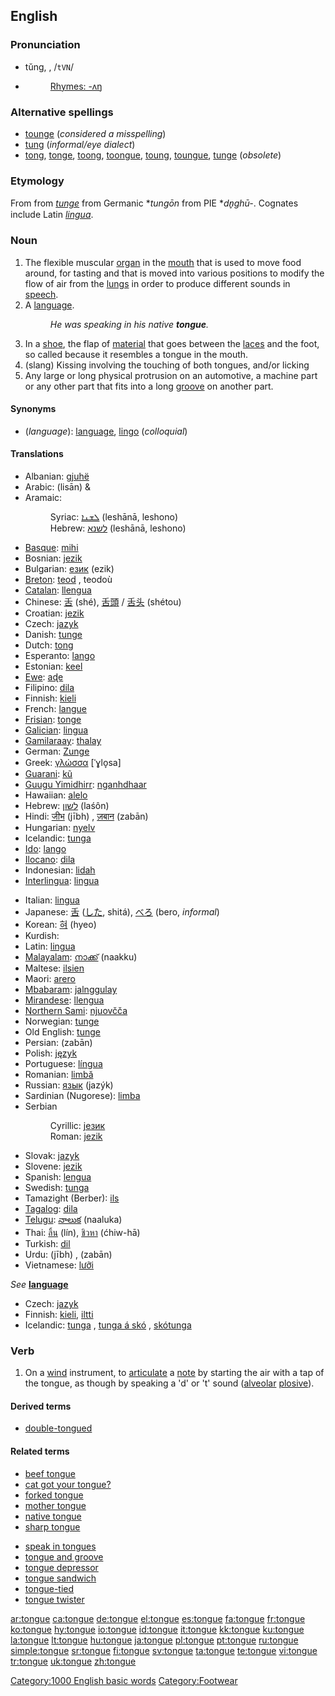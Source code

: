 {{wikipedia}}
==English==

===Pronunciation===
* tŭng, {{IPA|/tʌŋ/}}, /<tt>tVN</tt>/
* {{audio|en-us-tongue.ogg|Audio (US)}}
*: [[Rhymes:English:-ʌŋ|Rhymes: -ʌŋ]]

===Alternative spellings===
* [[tounge]] (''considered a misspelling'')
* [[tung]] (''informal/eye dialect'')
* [[tong]], [[tonge]], [[toong]], [[toongue]], [[toung]], [[toungue]], [[tunge]] (''obsolete'')

===Etymology===
From {{ME.}} from {{OE.}} ''[[tunge]]'' from Germanic *''tungōn'' from PIE *''dn̥ghū-''. Cognates include Latin ''[[lingua]]''.

===Noun===
{{en-noun}}

# The flexible muscular [[organ]] in the [[mouth]] that is used to move food around, for tasting and that is moved into various positions to modify the flow of air from the [[lung]]s in order to produce different sounds in [[speech]].
# A [[language]].
#: ''He was speaking in his native '''tongue'''.''
# In a [[shoe]], the flap of [[material]] that goes between the [[laces]] and the foot, so called because it resembles a tongue in the mouth.
# (slang) Kissing involving the touching of both tongues, and/or licking
# Any large or long physical protrusion on an automotive, a machine part or any other part that fits into a long [[groove]] on another part.

====Synonyms====
* (''language''): [[language]], [[lingo]] (''colloquial'')

====Translations====
{{trans-top|organ}}
* Albanian: [[gjuhë]] {{f}}
* Arabic: {{Arab|[[لسان]]}} (lisān) {{m}} & {{f}}
* Aramaic:
*: Syriac: [[ܠܫܢܐ]] (leshānā, leshono) {{m}}
*: Hebrew: [[לשנא]] (leshānā, leshono) {{m}}
* [[Basque]]: [[mihi]]
* Bosnian: [[jezik]] {{m}}
* Bulgarian: [[език]] (ezik) {{m}}
* [[Breton]]: [[teod]] {{m}}, teodoù {{p}}
* [[Catalan]]: [[llengua]] {{f}}
* Chinese: [[舌]] (shé), [[舌頭]] / [[舌头]] (shétou)
* Croatian: [[jezik]] {{m}}
* Czech: [[jazyk]] {{m}}
* Danish: [[tunge]] {{c}}
* Dutch: [[tong]] {{f}}
* Esperanto: [[lango]]
* Estonian: [[keel]]
* [[Ewe]]: [[aɖe]] {{n}}
* Filipino: [[dila]]
* Finnish: [[kieli]]
* French: [[langue#French|langue]] {{f}}
* [[Frisian]]: [[tonge]]
* [[Galician]]: [[lingua]] {{f}}
* [[Gamilaraay]]: [[thalay]]
* German: [[Zunge]] {{f}}
* Greek: [[γλώσσα]] [ˈɣlo̞sa] {{f}}
* [[Guarani]]: [[kũ]]
* [[Guugu Yimidhirr]]: [[nganhdhaar]]
* Hawaiian: [[alelo]]
* Hebrew: [[לשון]] (laśôn) {{f}}
* Hindi: [[जीभ]] (jībh) {{f}}, [[ज़बान]] (zabān) {{f}}
* Hungarian: [[nyelv]]
* Icelandic: [[tunga]] {{f}}
* [[Ido]]: [[lango]]
* [[Ilocano]]: [[dila]]
* Indonesian: [[lidah]]
* [[Interlingua]]: [[lingua#Interlingua|lingua]]
{{trans-mid}}
* Italian: [[lingua#Italian|lingua]] {{f}}
* Japanese: [[舌]] ([[した]], shitá), [[べろ]] (bero, ''informal'')
* Korean: [[혀]] (hyeo)
* Kurdish: {{KUchar|[[زمان]]}}
* Latin: [[lingua]] {{f}}
* [[Malayalam]]: [[നാക്ക്]] (naakku)
* Maltese: [[ilsien]] {{m}}
* Maori: [[arero]]
* [[Mbabaram]]: [[jalnggulay]]
* [[Mirandese]]: [[llengua]] {{f}}
* [[Northern Sami]]: [[njuovčča]]
* Norwegian: [[tunge]]
* Old English: [[tunge]]
* Persian: {{fa-Arab|[[زبان]]}} (zabān)
* Polish: [[język]] {{m}}
* Portuguese: [[língua]] {{f}}
* Romanian: [[limbă]] {{f}}
* Russian: [[язык]] (jazýk) {{m}}
* Sardinian (Nugorese): [[limba]] {{f}}
* Serbian
*: Cyrillic: [[језик]] {{m}}
*: Roman: [[jezik]] {{m}}
* Slovak: [[jazyk]] {{m}}
* Slovene: [[jezik]] {{m}}
* Spanish: [[lengua]] {{f}}
* Swedish: [[tunga]] {{c}}
* Tamazight (Berber): [[ils]]
* [[Tagalog]]: [[dila]]
* [[Telugu]]: [[నాలుక]] (naaluka)
* Thai: [[ลิ้น]] (lín), [[ชิวหา]] (ćhiw-hā)
* Turkish: [[dil]]
* Urdu: {{ur-Arab|[[جیبھ]]}} (jībh) {{f}}, {{ur-Arab|[[زبان]]}} (zabān) {{f}}
* Vietnamese: [[lưỡi]]
{{trans-bottom}}

{{trans-top|language}}
''See'' '''[[language]]'''
{{trans-mid}}
{{trans-bottom}}

{{trans-top|flap in a shoe}}
* Czech: [[jazyk]] {{m}}
* Finnish: [[kieli]], [[iltti]]
* Icelandic: [[tunga]] {{f}}, [[tunga á skó]] {{f}}, [[skótunga]] {{f}}
{{trans-mid}}
{{trans-bottom}}

===Verb===
{{en-verb|tongues|tonguing|tongued}}

# {{music}} On a [[wind]] instrument, to [[articulate]] a [[note]] by starting the air with a tap of the tongue, as though by speaking a 'd' or 't' sound ([[alveolar]] [[plosive]]).

====Derived terms====
* [[double-tongued]]

====Related terms====
{{top2}}
* [[beef tongue]]
* [[cat got your tongue?]]
* [[forked tongue]]
* [[mother tongue]]
* [[native tongue]]
* [[sharp tongue]]
{{mid2}}
* [[speak in tongues]]
* [[tongue and groove]]
* [[tongue depressor]]
* [[tongue sandwich]]<!--slang for a kiss in which the tongue is inserted into one's partner's mouth; synonym: French kiss-->
* [[tongue-tied]]
* [[tongue twister]]

<!-- move this to "tongue and groove if found to be legitimate: *[[tongue-and-groove merchant]] = a
lesbian, with reference to cunnilingus-->
{{bottom}}

[[Category:1000 English basic words]]
[[Category:Footwear]]

[[ar:tongue]]
[[ca:tongue]]
[[de:tongue]]
[[el:tongue]]
[[es:tongue]]
[[fa:tongue]]
[[fr:tongue]]
[[ko:tongue]]
[[hy:tongue]]
[[io:tongue]]
[[id:tongue]]
[[it:tongue]]
[[kk:tongue]]
[[ku:tongue]]
[[la:tongue]]
[[lt:tongue]]
[[hu:tongue]]
[[ja:tongue]]
[[pl:tongue]]
[[pt:tongue]]
[[ru:tongue]]
[[simple:tongue]]
[[sr:tongue]]
[[fi:tongue]]
[[sv:tongue]]
[[ta:tongue]]
[[te:tongue]]
[[vi:tongue]]
[[tr:tongue]]
[[uk:tongue]]
[[zh:tongue]]